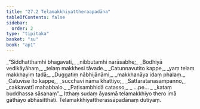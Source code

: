 ```yaml
---
title: "27.2 Telamakkhiyattheraapadāna"
tableOfContents: false
sidebar:
  order: 2
type: "tipitaka"
basket: "su"
book: "ap1"
---
```



<DynamicBreadcrumb />

<Division number="6" book="ap1" bookNo="20" page="260">

<Paragraph number="3165" type="verses" book="ap1">
_“Siddhatthamhi bhagavati,_  
_nibbutamhi narāsabhe;_  
_Bodhiyā vedikāyāhaṃ,_  
_telaṃ makkhesi tāvade._  

</Paragraph>

</Division>
<Division number="7" book="ap1" bookNo="20" page="260">

<Paragraph number="3166" type="verses" book="ap1">
_Catunnavutito kappe,_  
_yaṃ telaṃ makkhayiṃ tadā;_  
_Duggatiṃ nābhijānāmi,_  
_makkhanāya idaṃ phalaṃ._  

</Paragraph>

</Division>
<Division number="8" book="ap1" bookNo="20" page="260">

<Paragraph number="3167" type="verses" book="ap1">
_Catuvīse ito kappe,_  
_succhavi nāma khattiyo;_  
_Sattaratanasampanno,_  
_cakkavattī mahabbalo._  

</Paragraph>

</Division>
<Division number="9" book="ap1" bookNo="20" page="260">

<Paragraph number="3168" type="verses" book="ap1">
_Paṭisambhidā catasso,_  
_ …pe… _  
_kataṃ buddhassa sāsanaṃ”._  

</Paragraph>

<Paragraph number="3169" book="ap1">
Itthaṃ sudaṃ āyasmā telamakkhiyo thero imā gāthāyo abhāsitthāti.

</Paragraph>
</Division>

<Paragraph number="3170" type="center" book="ap1">
Telamakkhiyattherassāpadānaṃ dutiyaṃ.
</Paragraph>